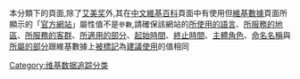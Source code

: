 {{Empty category}}
{{Wikipedia category
|hidden=yes
|tracking=yes
|description=Pages are added to this category by '''[[Template:Official_website|Template:Official website]]'''.
}}
{{Polluted category}}
{{Tracks Wikidata|P856}}
本分類下的頁面,除了[[艾美奖|艾美奖]]外,其在[[中文維基百科|中文維基百科]]頁面中有使用{{tl|Official|<code>參數</code>}}但[[維基數據|維基數據]]頁面所顯示的「[[d:Property:P856|官方網站]]」屬性值不是<code>參數</code>,請確保該網站的[[d:Property:P407|所使用的語言]]、[[d:Property:P1001|所服務的地區]]、[[d:Property:P2360|所服務的客群]]、[[d:Property:P518|所適用的部分]]、[[d:Property:P580|起始時間]]、[[d:Property:P582|終止時間]]、[[d:Property:P2868|主體角色]]、[[d:Property:P1810|命名名稱]]與[[d:Property:P642|所屬的部分]]跟維基數據上[[d:Help:Ranking|被標記]]為[[d:Q52060874|建議使用]]的值相同

[[Category:维基数据追踪分类|Category:维基数据追踪分类]]